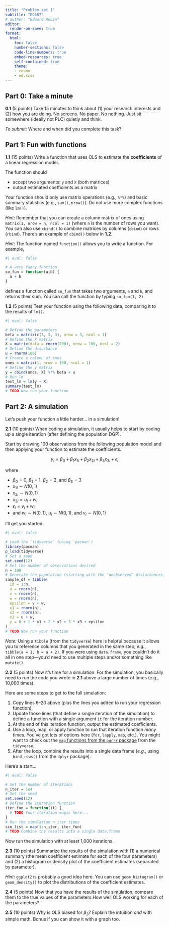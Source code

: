 ```yaml
---
title: "Problem set 1"
subtitle: "EC607"
# author: "Edward Rubin"
editor:
  render-on-save: true
format:
  html:
    toc: false
    number-sections: false
    code-line-numbers: true
    embed-resources: true
    self-contained: true
    theme:
    - cosmo
    - ed.scss
---
```


## Part 0: Take a minute

**0.1** (5 points) Take 15 minutes to think about (1) your research interests and (2) how you are doing. No screens. No paper. No nothing. Just sit somewhere (ideally not PLC) quietly and think.

*To submit:* Where and when did you complete this task?
  
## Part 1: Fun with functions

**1.1** (15 points) Write a function that uses OLS to estimate the **coefficients** of a linear regression model.

The function should

- accept two arguments: `y` and `X` (both matrices)
- output estimated coefficients as a matrix

Your function should only use matrix operations (e.g., `%*%`) and basic summary statistics (e.g., `sum()`, `nrow()`). Do not use more complex functions (like `lm()`).

*Hint:* Remember that you can create a column matrix of ones using `matrix(1, nrow = n, ncol = 1)` (where `n` is the number of rows you want). You can also use `cbind()` to combine matrices by columns (`cbind`) or rows (`rbind`). There's an example of `cbind()` below in **1.2**.

*Hint:* The function named `function()` allows you to write a function. For example, 

```r
#| eval: false

# A very fancy function
so_fun = function(a,b) {
  a + b
}
```

defines a function called `so_fun` that takes two arguments, `a` and `b`, and returns their sum. You can call the function by typing `so_fun(1, 2)`.

**1.2** (5 points) Test your function using the following data, comparing it to the results of `lm()`.

```r
#| eval: false

# Define the parameters
beta = matrix(c(3, 3, 3), nrow = 3, ncol = 1)
# Define the X matrix
X = matrix(data = rnorm(200), nrow = 100, ncol = 2)
# Define the disurbance
u = rnorm(100)
# Create a column of ones
ones = matrix(1, nrow = 100, ncol = 1)
# Define the y matrix
y = cbind(ones, X) %*% beta + u
# Run lm
test_lm = lm(y ~ X)
summary(test_lm)
# TODO Now run your function
```

## Part 2: A simulation

Let's push your function a little harder... in a simulation!

**2.1** (10 points) When coding a simulation, it usually helps to start by coding up a single iteration (after defining the population DGP).

Start by drawing 100 observations from the following population model and then applying your function to estimate the coefficients.

$$
y_i = \beta_0 + \beta_1 x_{1i} + \beta_2 x_{2i} + \beta_3 x_{3i} + \epsilon_i
$$

where

- $\beta_0 = 0$, $\beta_1 = 1$, $\beta_2 = 2$, and $\beta_3 = 3$
- $x_{1i} \sim N(0, 1)$
- $x_{2i} \sim N(0, 1)$
- $x_{3i} = u_i + w_i$
- $\epsilon_i = v_i + w_i$
- and $w_i \sim N(0, 1)$, $u_i \sim N(0, 1)$, and $v_i \sim N(0, 1)$
  
I'll get you started. 

```r
#| eval: false

# Load the `tidyverse` (using `pacman`)
library(pacman)
p_load(tidyverse)
# Set a seed
set.seed(12)
# Set the number of observations desired
n = 100
# Generate the population (starting with the "unobserved" disturbances)
sample_df = tibble(
  id = 1:n,
  u = rnorm(n),
  v = rnorm(n),
  w = rnorm(n),
  epsilon = v + w,
  x1 = rnorm(n),
  x2 = rnorm(n),
  x3 = u + w,
  y = 0 + 1 * x1 + 2 * x2 + 3 * x3 + epsilon
)
# TODO Now run your function
```

*Note:* Using a `tibble` (from the `tidyverse`) here is helpful because it allows you to reference columns that you generated in the same step, *e.g.*, `tibble(a = 1, b = a + 2)`. If you were using `data.frame`, you couldn't do it all in one step—you'd need to use multiple steps and/or something like `mutate()`.

**2.2** (5 points) Now it's time for a simulation. For the simulation, you basically need to run the code you wrote in **2.1** above a large number of times (e.g., 10,000 times).

Here are some steps to get to the full simulation:

1. Copy lines 6–20 above (plus the lines you added to run your regression function).
1. Update those lines (that define a single iteration of the simulation) to define a function with a single argument `it` for the iteration number.
1. At the end of this iteration function, output the estimated coefficients.
1. Use a loop, map, or apply function to run that iteration function *many* times. You've got lots of options here (`for`, `lapply`, `map`, etc.). You might want to check out the [`map` functions from the `purrr` package](https://purrr.tidyverse.org/reference/map.html) from the `tidyverse`.
1. After the loop, combine the results into a single data frame (*e.g.*, using `bind_rows()` from the `dplyr` package).

Here's a start...

```r
#| eval: false

# Set the number of iterations
n_iter = 1e4
# Set the seed
set.seed(12)
# Define the iteration function
iter_fun = function(it) {
  # TODO Your iteration magic here...
}
# Run the simulation n_iter times
sim_list = map(1:n_iter, iter_fun)
# TODO Combine the results into a single data.frame
```



Now run the simulation with at least 1,000 iterations.

**2.3** (10 points) Summarize the results of the simulation with (1) a numerical summary (the mean coefficient estimate for each of the four parameters) and (2) a histogram or density plot of the coefficient estimates (separated by parameter).

*Hint:* `ggplot2` is probably a good idea here. You can use `geom_histogram()` or `geom_density()` to plot the distributions of the coefficient estimates.

**2.4** (5 points) Now that you have the results of the simulation, compare them to the true values of the parameters.How well OLS working for each of the parameters?

**2.5** (10 points) Why is OLS biased for $\beta_3$? Explain the intuition *and* with simple math. Bonus if you can show it with a graph too.